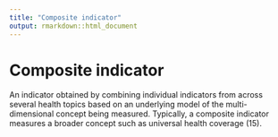 ```yaml
---
title: "Composite indicator"
output: rmarkdown::html_document
---
```


# Composite indicator

An indicator obtained by combining  individual indicators from across several  health topics based on an underlying  model of the  multi-dimensional concept  being  measured. Typically, a composite  indicator measures a broader concept  such as universal health coverage (15).
